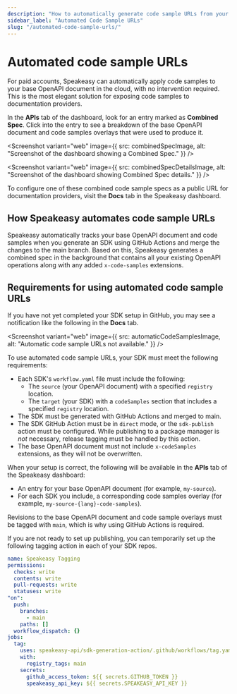 ```yaml
---
description: "How to automatically generate code sample URLs from your SDK."
sidebar_label: "Automated Code Sample URLs"
slug: "/automated-code-sample-urls/"
---
```



# Automated code sample URLs

For paid accounts, Speakeasy can automatically apply code samples to your base OpenAPI document in the cloud, with no intervention required.
This is the most elegant solution for exposing code samples to documentation providers.

In the **APIs** tab of the dashboard, look for an entry marked as **Combined Spec**.
Click into the entry to see a breakdown of the base OpenAPI document and code samples overlays that were used to produce it.

<Screenshot 
  variant="web"
  image={{
    src: combinedSpecImage,
    alt: "Screenshot of the dashboard showing a Combined Spec."
  }}
/>

<Screenshot 
  variant="web"
  image={{
    src: combinedSpecDetailsImage,
    alt: "Screenshot of the dashboard showing Combined Spec details."
  }}
/>

To configure one of these combined code sample specs as a public URL for documentation providers, visit the **Docs** tab in the Speakeasy dashboard.

## How Speakeasy automates code sample URLs

Speakeasy automatically tracks your base OpenAPI document and code samples when you generate an SDK using GitHub Actions and merge the changes to the main branch.
Based on this, Speakeasy generates a combined spec in the background that contains all your existing OpenAPI operations along with any added `x-code-samples` extensions.

## Requirements for using automated code sample URLs

If you have not yet completed your SDK setup in GitHub, you may see a notification like the following in the **Docs** tab.

<Screenshot 
  variant="web"
  image={{
    src: automaticCodeSamplesImage,
    alt: "Automatic code sample URLs not available."
  }}
/>

To use automated code sample URLs, your SDK must meet the following requirements:

- Each SDK's `workflow.yaml` file must include the following:
  - The `source` (your OpenAPI document) with a specified `registry` location.
  - The `target` (your SDK) with a `codeSamples` section that includes a specified `registry` location.
- The SDK must be generated with GitHub Actions and merged to main.
- The SDK GitHub Action must be in `direct` mode, or the `sdk-publish` action must be configured. While publishing to a package manager is _not_ necessary, release tagging must be handled by this action.
- The base OpenAPI document must not include `x-codeSamples` extensions, as they will not be overwritten.

When your setup is correct, the following will be available in the **APIs** tab of the Speakeasy dashboard:

- An entry for your base OpenAPI document (for example, `my-source`).
- For each SDK you include, a corresponding code samples overlay (for example, `my-source-{lang}-code-samples`).

Revisions to the base OpenAPI document and code sample overlays must be tagged with `main`, which is why using GitHub Actions is required.

<Callout title="Alternatives to configuring sdk-publish.yaml:" variant="warning">
If you are not ready to set up publishing, you can temporarily set up the following tagging action in each of your SDK repos.

```yaml .github/workflows/tagging.yaml
name: Speakeasy Tagging
permissions:
  checks: write
  contents: write
  pull-requests: write
  statuses: write
"on":
  push:
    branches:
      - main
    paths: []
  workflow_dispatch: {}
jobs:
  tag:
    uses: speakeasy-api/sdk-generation-action/.github/workflows/tag.yaml@v15
    with:
      registry_tags: main
    secrets:
      github_access_token: ${{ secrets.GITHUB_TOKEN }}
      speakeasy_api_key: ${{ secrets.SPEAKEASY_API_KEY }}
```

</Callout>
